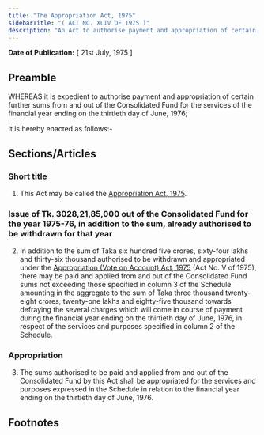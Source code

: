 ```yaml
---
title: "The Appropriation Act, 1975"
sidebarTitle: "( ACT NO. XLIV OF 1975 )"
description: "An Act to authorise payment and appropriation of certain further sums from and out of the Consolidated Fund for the services of the financial year ending on the thirtieth day of June, 1976."
---
```


**Date of Publication:** [ 21st July, 1975 ]

## Preamble

WHEREAS it is expedient to authorise payment and appropriation of certain further sums from and out of the Consolidated Fund for the services of the financial year ending on the thirtieth day of June, 1976;

It is hereby enacted as follows:-

## Sections/Articles

### Short title

1. This Act may be called the [Appropriation Act, 1975](/act-500.html "Appropriation Act, 1975").

### Issue of Tk. 3028,21,85,000 out of the Consolidated Fund for the year 1975-76, in addition to the sum, already authorised to be withdrawn for that year

2. In addition to the sum of Taka six hundred five crores, sixty-four lakhs and thirty-six thousand authorised to be withdrawn and appropriated under the [Appropriation (Vote on Account) Act, 1975](/act-486.html "Appropriation (Vote on Account) Act, 1975") (Act No. V of 1975), there may be paid and applied from and out of the Consolidated Fund sums not exceeding those specified in column 3 of the Schedule amounting in the aggregate to the sum of Taka three thousand twenty-eight crores, twenty-one lakhs and eighty-five thousand towards defraying the several charges which will come in course of payment during the financial year ending on the thirtieth day of June, 1976, in respect of the services and purposes specified in column 2 of the Schedule.

### Appropriation

3. The sums authorised to be paid and applied from and out of the Consolidated Fund by this Act shall be appropriated for the services and purposes expressed in the Schedule in relation to the financial year ending on the thirtieth day of June, 1976.

## Footnotes

